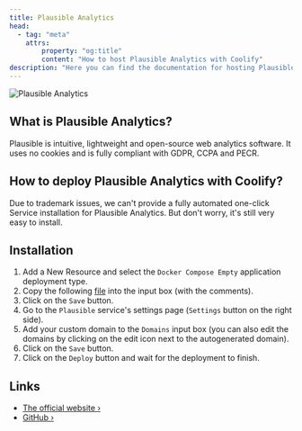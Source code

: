 ```yaml
---
title: Plausible Analytics
head:
  - tag: "meta"
    attrs:
        property: "og:title"
        content: "How to host Plausible Analytics with Coolify"
description: "Here you can find the documentation for hosting Plausible Analytics with Coolify."
---
```


![Plausible Analytics](https://plausible.io/images/ee/logo_light-38aed73a70daced020b53243966ed15e.svg?vsn=d)

## What is Plausible Analytics?

Plausible is intuitive, lightweight and open-source web analytics software. It uses no cookies and is fully compliant with GDPR, CCPA and PECR.

## How to deploy Plausible Analytics with Coolify?

Due to trademark issues, we can't provide a fully automated one-click Service installation for Plausible Analytics. But don't worry, it's still very easy to install.

## Installation

1. Add a New Resource and select the `Docker Compose Empty` application deployment type.
2. Copy the following [file](https://raw.githubusercontent.com/coollabsio/coolify/main/templates/compose/plausible.yaml) into the input box (with the comments).
3. Click on the `Save` button.
4. Go to the `Plausible` service's settings page (`Settings` button on the right side).
5. Add your custom domain to the `Domains` input box (you can also edit the domains by clicking on the edit icon next to the autogenerated domain).
6. Click on the `Save` button.
7. Click on the `Deploy` button and wait for the deployment to finish.

## Links

- [The official website ›](https://plausible.io/)
- [GitHub ›](https://github.com/plausible/analytics)
